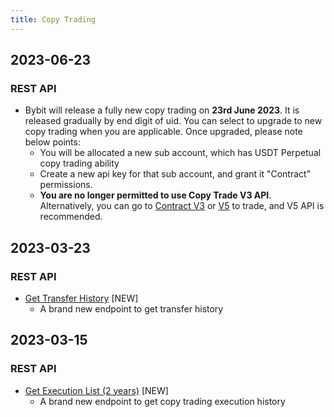 ```yaml
---
title: Copy Trading
---
```

## 2023-06-23
### REST API
* Bybit will release a fully new copy trading on **23rd June 2023**. It is released gradually by end digit of uid. You can select to upgrade to new copy trading when you are applicable. Once upgraded, please note below points:
    * You will be allocated a new sub account, which has USDT Perpetual copy trading ability
    * Create a new api key for that sub account, and grant it "Contract" permissions.
    * **You are no longer permitted to use Copy Trade V3 API**. Alternatively, you can go to [Contract V3](/docs/derivatives/contract/place-order) or [V5](/docs/v5/order/create-order) to trade, and V5 API is recommended.

## 2023-03-23
### REST API
* [Get Transfer History](../copy-trade/account/transfer-list) [NEW]
    * A brand new endpoint to get transfer history

## 2023-03-15
### REST API
* [Get Execution List (2 years)](../copy-trade/position/execution-list) [NEW]
    * A brand new endpoint to get copy trading execution history